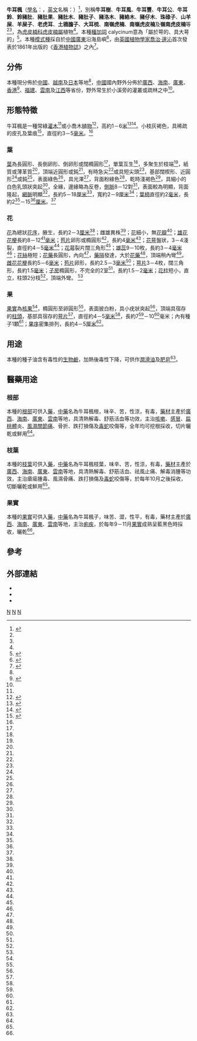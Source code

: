 {{noteTA
|1=zh-hans:厘米;zh-hk:厘米;zh-tw:公分;
|2=zh-hans:毫米;zh-hk:毫米;zh-tw:公釐;
}}
{{Speciesbox 
| taxon =  Daphniphyllum calycinum
| authority = Benth.<ref name="Plant List">{{cite web |url=http://www.theplantlist.org/tpl/record/kew-56350 | title= Daphniphyllum calycinum Benth. | publisher=The Plant List}}</ref>
| synonyms =
* ''Daphniphyllum calleryanum''<br /><small> Baill.</small> 
* ''Daphniphyllum gaudichaudianum''<br /><small> Baill.</small><ref name="Plant List"/><ref name="自然標本館">{{cite encyclopedia | encyclopedia=中國自然標本館 NM 物種信息卡 | title= 牛耳楓 Daphniphyllum calycinum Benth.  |url=http://www.nature-museum.net/9610.spid}}</ref>
}}

'''牛耳楓'''（[[學名|學名]]：''{{lang|la|Daphniphyllum calycinum}}''，[[英文|英文]]名稱：{{lang|en|Calyx-shaped Daphniphyllum、Calyx-shaped Tigernanmu}}）<ref name="浸大">{{cite encyclopedia | encyclopedia=香港浸會大學中醫藥學院藥用植物圖像數據庫| title= 牛耳楓 | volume= |pages=|url=http://libproject.hkbu.edu.hk/was40/detail?lang=ch&record=1&channelid=1288&searchword=Daphniphyllum+calycinum&extension=all&sortfield=%2Bname_formal_latin_sort}}</ref>，別稱'''牛耳樹'''、'''牛耳風'''、'''牛耳豐'''、'''牛耳公'''、'''牛耳鈴'''、'''鈴豬肚'''、'''豬肚果'''、''' 豬肚木'''、'''豬肚子'''、'''豬洛木'''、'''豬絡木'''、'''豬仔木'''、'''珠碌子'''、'''山羊屎'''、'''羊屎子'''、'''老虎耳'''、'''土鴉膽子'''、'''大耳梳'''、'''南嶺虎楠'''、'''南嶺虎皮楠'''及'''嶺南虎皮楠'''等<ref name="自然標本館"/><ref name="浸大"/>，為[[虎皮楠科|虎皮楠科]][[虎皮楠屬|虎皮楠屬]]植物<ref name="浸大"/>。本種[[種加詞|種加詞]] calycinum意為「屬於萼的、具大萼的」<ref>{{cite web| url=http://www.hktree.com/tree/Daphniphyllum%20calycinum1.htm| title=牛耳楓| publisher=樹木谷| access-date=2012-03-16| archive-date=2017-04-30| archive-url=https://web.archive.org/web/20170430040853/http://www.hktree.com/tree/Daphniphyllum%20calycinum1.htm| dead-url=no}}</ref>。本種[[模式種|模式種]]採自於[[中國|中國]][[廣東|廣東]]沿海島嶼<ref name="中國">{{cite encyclopedia| title=牛耳楓| encyclopedia=中國植物誌| volume=45(1)| pages=8| url=http://v2.cvh.org.cn/zhiwuzhi/page/45(1)/008.PDF}}{{dead link|date=2018年3月 |bot=InternetArchiveBot |fix-attempted=yes }}</ref>，由[[英國|英國]][[植物學家|植物學家]][[喬治·邊沁|喬治·邊沁]]首次發表於1861年出版的《[[香港植物誌|香港植物誌]]》之內<ref>{{cite web |url= http://www.ipni.org/ipni/idPlantNameSearch.do;jsessionid=DE76239E1FB90615A6B5513C28F799F3?id=344216-1&back_page=%2Fipni%2FeditAdvPlantNameSearch.do%3Bjsessionid%3DDE76239E1FB90615A6B5513C28F799F3%3Ffind_infragenus%3D%26find_isAPNIRecord%3Dtrue%26find_geoUnit%3D%26find_includePublicationAuthors%3Dtrue%26find_addedSince%3D%26find_family%3DDaphniphyllaceae%26find_genus%3D%26find_isGCIRecord%3Dtrue%26find_infrafamily%3D%26find_rankToReturn%3D%26find_publicationTitle%3D%26find_authorAbbrev%3D%26find_infraspecies%3D%26find_includeBasionymAuthors%3Dtrue%26find_modifiedSince%3D%26find_isIKRecord%3Dtrue%26find_species%3D%26output_format%3Dnormal | title= Daphniphyllum calycinum Benth. | publisher=The International Plant Names Index}}</ref>。

==分佈==
本種現分佈於[[中國|中國]]、[[越南|越南]]及[[日本|日本]]等地<ref name="中國"/>，[[中國|中國]]國內野外分佈於[[廣西|廣西]]、[[海南|海南]]、[[廣東|廣東]]、[[香港|香港]]<ref>{{cite web |url= http://herbarium.gov.hk/subpages.aspx?id=4902 | title= Daphniphyllum calycinum Benth. | publisher=香港植物資料庫, 漁農自然護理署香港植物標本室}}</ref>、[[福建|福建]]、[[雲南|雲南]]及[[江西|江西]]等省份，野外常生於小溪旁的灌叢或疏林之中<ref name="浸大"/>。

==形態特徵==
牛耳楓是一種常綠[[灌木|灌木]]<ref name="浸大"/>或小喬木[[植物|植物]]<ref name="南方藥用植物">{{cite book|title=中國藥用植物圖鑒系列之一 南方藥用植物圖鑒|author=王玉生, 蔡岳文 |series=|publisher=汕頭大學出版社|page=139|isbn= 978-7-81036-859-9|date=2007年7月}}</ref>，高約1－6[[米_(单位)|米]]<ref name="海南">{{cite encyclopedia| title=牛耳楓| encyclopedia=海南植物誌| volume=2| pages=187| url=http://v2.cvh.org.cn/difangzhi/hainan/page/2/187.pdf}}{{dead link|date=2018年3月 |bot=InternetArchiveBot |fix-attempted=yes }}</ref><ref name = "有害植物">{{cite book|title=有害植物 近200種有害植物的彩色圖鑒|author=林有潤, 韋強, 謝振華 |series=|publisher=南方日報出版社|page=81|isbn= 978-7-5491-0000-2|date=2010年6月}}</ref>。小枝灰褐色，具稀疏的皮孔及葉痕<ref name="福建">{{cite encyclopedia| title=牛耳楓| encyclopedia=福建植物誌| volume=3| pages=231-232| url=http://v2.cvh.org.cn/difangzhi/fujian/page/3/231a.pdf}}{{dead link|date=2018年3月 |bot=InternetArchiveBot |fix-attempted=yes }}</ref>，直徑約3－5[[毫米|毫米]]。<ref name="中國"/>

===葉===
[[葉|葉]]為長圓形、長倒卵形、倒卵形或闊橢圓形<ref name="福建"/>，單葉互生<ref name="浸大"/>，多聚生於枝端<ref name = "有害植物"/>，紙質或薄革質<ref name="福建"/>，頂端近圓形或鈍<ref name="海南"/>，有時急尖<ref name="浸大"/>或具短尖頭<ref name="南方藥用植物"/>，基部闊楔形、近圓形<ref name="浸大"/>或鈍<ref name="福建"/>，表面綠色<ref name="浸大"/>，具光澤<ref name="南方藥用植物"/>，背面粉綠色<ref name="浸大"/>，乾時淺褐色<ref name="福建"/>，具細小的白色乳頭狀突起<ref name="海南"/>，全緣，邊緣略為反卷，[[側脈|側脈]]8－12對<ref name="福建"/>，表面較為明顯，背面隆起，[[網脈|網脈]]明顯<ref name="海南"/>，長約5－18[[厘米|厘米]]<ref name="福建"/>，寬約2－9[[厘米|厘米]]<ref name="福建"/>；[[葉柄|葉柄]]直徑約2[[毫米|毫米]]，長約2<ref name="福建"/>－15<ref name="海南"/>[[厘米|厘米]]。<ref name="中國"/>
 
===花===
[[花|花]]為總狀[[花序|花序]]，腋生，長約2－3[[厘米|厘米]]<ref name="中國"/>；雌雄異株<ref name="浸大"/>；[[花|花]]細小，無[[花瓣|花瓣]]<ref name="浸大"/>；[[雄花|雄花]][[花梗|花梗]]長約8－12<ref name="海南"/>[[毫米|毫米]]；[[苞片|苞片]]卵形或橢圓形<ref name="南方藥用植物"/>，長約4[[毫米|毫米]]<ref name="海南"/>；[[花萼|花萼]]盤狀，3－4淺裂，直徑約4－5[[毫米|毫米]]<ref name="海南"/>；[[花萼|花萼]]裂片闊三角形<ref name="南方藥用植物"/>；[[雄蕊|雄蕊]]9－10枚，長約3－4[[毫米|毫米]]<ref name="海南"/>；[[花絲|花絲]]極短；[[花藥|花藥]]長圓形，內向<ref name="海南"/>，[[藥隔|藥隔]]發達，大於[[花藥|花藥]]<ref name="浸大"/>，頂端稍內彎<ref name="海南"/>。[[雌花|雌花]][[花梗|花梗]]長約5－6[[毫米|毫米]]；[[苞片|苞片]]卵形，長約2.5－3[[毫米|毫米]]<ref name="海南"/>；[[萼片|萼片]]3－4枚，闊三角形，長約1.5[[毫米|毫米]]；[[子房|子房]]橢圓形，不完全的2室<ref name="浸大"/>，長約1.5－2[[毫米|毫米]]；[[花柱|花柱]]短小，直立，柱頭2分枝<ref name="浸大"/>，頂端外彎。 <ref name="中國"/>

===果===
[[果實|果實]]為[[核果|核果]]<ref name="海南"/>，橢圓形至卵圓形<ref name="福建"/>，表面披白粉，具小疣狀突起<ref name="南方藥用植物"/>，頂端具宿存的[[柱頭|柱頭]]，基部具宿存的[[萼片|萼片]]<ref name="福建"/>，直徑約4－5[[毫米|毫米]]<ref name="福建"/>，長約7<ref name="福建"/>－10<ref name="浸大"/>毫米；內有種子1顆<ref name="浸大"/>；[[果序|果序]]密集排列，長約4－5[[厘米|厘米]]<ref name="中國"/>。

==用途==
本種的種子油含有毒性的[[生物鹼|生物鹼]]，加熱後毒性下降，可供作[[潤滑油|潤滑油]]及[[肥皂|肥皂]]<ref name = "有害植物"/>。

==醫藥用途==
{{medical}}
===根部===
本種的[[根部|根部]]可供入[[藥|藥]]，[[中藥|中藥]]名為牛耳楓根，味辛、苦，性涼，有毒，[[藥材|藥材]]主產於[[廣西|廣西]]、[[海南|海南]]、[[廣東|廣東]]、[[雲南|雲南]]等地，具清熱解毒、舒筋活血等功效，主治[[咳嗽|咳嗽]]、[[感冒|感冒]]、[[扁桃體|扁桃體]]炎、[[風濕關節痛|風濕關節痛]]、骨折、跌打損傷及[[毒蛇|毒蛇]]咬傷等，全年均可挖根採收，切片曬乾或鮮用<ref name="浸大"/>。

===枝葉===
本種的[[枝|枝]][[葉|葉]]可供入[[藥|藥]]，[[中藥|中藥]]名為牛耳楓枝葉，味辛、苦，性涼，有毒，[[藥材|藥材]]主產於[[廣西|廣西]]、[[海南|海南]]、[[廣東|廣東]]、[[雲南|雲南]]等地，具清熱解毒、舒筋活血、祛風止痛、解毒消腫等功效，主治瘡瘍腫毒、風濕骨痛、跌打損傷及[[毒蛇|毒蛇]]咬傷等，於每年10月之後採收，切斷曬乾或鮮用<ref name="浸大"/>。

===果實===
本種的[[果實|果實]]可供入[[藥|藥]]，[[中藥|中藥]]名為牛耳楓子，味苦、澀，性平，有毒，藥材主產於[[廣西|廣西]]、[[海南|海南]]、[[廣東|廣東]]、[[雲南|雲南]]等地，主治[[痢疾|痢疾]]，於每年9－11月[[果實|果實]]成熟呈藍黑色時採收，曬乾<ref name="浸大"/>。

==參考==
{{reflist|2}}

==外部連結==
{{refbegin}}
* {{zh-hans}}{{cite web | url= http://www.nature-museum.net/album/ShowSpAlbum.aspx?spid=9610  | title=牛耳楓 Daphniphyllum calycinum   | publisher=中國自然標本館 物種相冊 |accessdate=  March 16, 2012}}
* {{zh-hans}}{{cite web  | url= http://www.plantphoto.cn/tu.aspx?id=54416  | title= 牛耳楓  | publisher= 中國植物圖像庫  | accessdate= March 16, 2012  | archive-date= 2015-09-24  | archive-url= https://web.archive.org/web/20150924074054/http://www.plantphoto.cn/tu.aspx?id=54416  | dead-url= no  }}
* {{zh-hans}}{{cite web | url= http://www.zhiwutong.com/latin/Daphniphyllaceae/Daphniphyllum-calycinum-Benth.htm  | title=牛耳楓| publisher=植物通 |accessdate= March 16, 2012}}
{{Taxonbar|from=Q15239178}}

[[Category:草本植物|N]]
[[Category:中草藥|N]]
[[Category:虎皮楠属|N]]